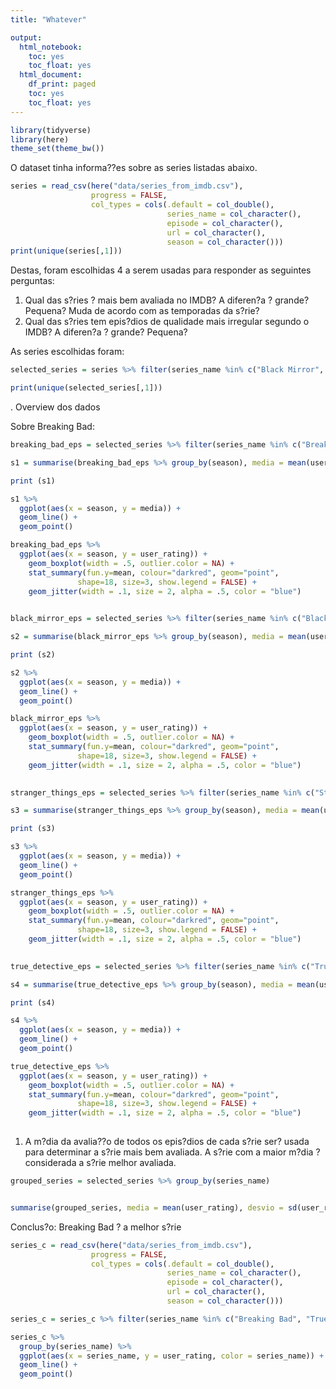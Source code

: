 ```yaml
---
title: "Whatever"

output:
  html_notebook:
    toc: yes
    toc_float: yes
  html_document:
    df_print: paged
    toc: yes
    toc_float: yes
---
```


```r
library(tidyverse)
library(here)
theme_set(theme_bw())
```

O dataset tinha informa??es sobre as series listadas abaixo.

```r
series = read_csv(here("data/series_from_imdb.csv"),
                  progress = FALSE,
                  col_types = cols(.default = col_double(),
                                   series_name = col_character(),
                                   episode = col_character(), 
                                   url = col_character(),
                                   season = col_character()))
print(unique(series[,1]))
```

Destas, foram escolhidas 4 a serem usadas para responder as seguintes perguntas:

1) Qual das s?ries ? mais bem avaliada no IMDB? A diferen?a ? grande? Pequena? Muda de acordo com as temporadas da s?rie?
2) Qual das s?ries tem epis?dios de qualidade mais irregular segundo o IMDB? A diferen?a ? grande? Pequena?

As series escolhidas foram:
```r
selected_series = series %>% filter(series_name %in% c("Black Mirror", "Breaking Bad", "Stranger Things", "True Detective"))

print(unique(selected_series[,1]))
```

. Overview dos dados

Sobre Breaking Bad:
```r
breaking_bad_eps = selected_series %>% filter(series_name %in% c("Breaking Bad"))

s1 = summarise(breaking_bad_eps %>% group_by(season), media = mean(user_rating), desvio = sd(user_rating))

print (s1)

s1 %>% 
  ggplot(aes(x = season, y = media)) + 
  geom_line() + 
  geom_point()

breaking_bad_eps %>% 
  ggplot(aes(x = season, y = user_rating)) + 
    geom_boxplot(width = .5, outlier.color = NA) +
    stat_summary(fun.y=mean, colour="darkred", geom="point", 
               shape=18, size=3, show.legend = FALSE) +
    geom_jitter(width = .1, size = 2, alpha = .5, color = "blue")
    
```

```r
black_mirror_eps = selected_series %>% filter(series_name %in% c("Black Mirror"))

s2 = summarise(black_mirror_eps %>% group_by(season), media = mean(user_rating), desvio = sd(user_rating))

print (s2)

s2 %>% 
  ggplot(aes(x = season, y = media)) + 
  geom_line() + 
  geom_point()

black_mirror_eps %>% 
  ggplot(aes(x = season, y = user_rating)) + 
    geom_boxplot(width = .5, outlier.color = NA) +
    stat_summary(fun.y=mean, colour="darkred", geom="point", 
               shape=18, size=3, show.legend = FALSE) +
    geom_jitter(width = .1, size = 2, alpha = .5, color = "blue")
    
```

```r
stranger_things_eps = selected_series %>% filter(series_name %in% c("Stranger Things"))

s3 = summarise(stranger_things_eps %>% group_by(season), media = mean(user_rating), desvio = sd(user_rating))

print (s3)

s3 %>% 
  ggplot(aes(x = season, y = media)) + 
  geom_line() + 
  geom_point()

stranger_things_eps %>% 
  ggplot(aes(x = season, y = user_rating)) + 
    geom_boxplot(width = .5, outlier.color = NA) +
    stat_summary(fun.y=mean, colour="darkred", geom="point", 
               shape=18, size=3, show.legend = FALSE) +
    geom_jitter(width = .1, size = 2, alpha = .5, color = "blue")
    
```


```r
true_detective_eps = selected_series %>% filter(series_name %in% c("True Detective"))

s4 = summarise(true_detective_eps %>% group_by(season), media = mean(user_rating), desvio = sd(user_rating))

print (s4)

s4 %>% 
  ggplot(aes(x = season, y = media)) + 
  geom_line() + 
  geom_point()

true_detective_eps %>% 
  ggplot(aes(x = season, y = user_rating)) + 
    geom_boxplot(width = .5, outlier.color = NA) +
    stat_summary(fun.y=mean, colour="darkred", geom="point", 
               shape=18, size=3, show.legend = FALSE) +
    geom_jitter(width = .1, size = 2, alpha = .5, color = "blue")
    
```



1) A m?dia da avalia??o de todos os epis?dios de cada s?rie ser? usada para determinar a s?rie mais bem avaliada. A s?rie com a maior m?dia ? considerada a s?rie melhor avaliada.

```r

grouped_series = selected_series %>% group_by(series_name)


summarise(grouped_series, media = mean(user_rating), desvio = sd(user_rating))

```
Conclus?o: Breaking Bad ? a melhor s?rie

```r
series_c = read_csv(here("data/series_from_imdb.csv"),
                  progress = FALSE,
                  col_types = cols(.default = col_double(),
                                   series_name = col_character(),
                                   episode = col_character(), 
                                   url = col_character(),
                                   season = col_character()))

series_c = series_c %>% filter(series_name %in% c("Breaking Bad", "True Detective", "Black Mirror", "Stranger Things"))
```

```r


series_c %>% 
  group_by(series_name) %>%
  ggplot(aes(x = series_name, y = user_rating, color = series_name)) + 
  geom_line() + 
  geom_point() 
```

